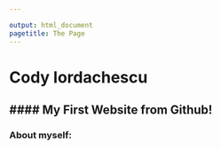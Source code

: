 ```yaml
---

output: html_document
pagetitle: The Page
---
```


# Cody Iordachescu
#### My First Website from Github!
---
### About myself:
##